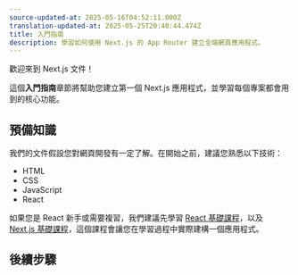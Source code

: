 ```yaml
---
source-updated-at: 2025-05-16T04:52:11.000Z
translation-updated-at: 2025-05-25T20:40:44.474Z
title: 入門指南
description: 學習如何使用 Next.js 的 App Router 建立全端網頁應用程式。
---
```


歡迎來到 Next.js 文件！

這個**入門指南**章節將幫助您建立第一個 Next.js 應用程式，並學習每個專案都會用到的核心功能。

## 預備知識

我們的文件假設您對網頁開發有一定了解。在開始之前，建議您熟悉以下技術：

- HTML
- CSS
- JavaScript
- React

如果您是 React 新手或需要複習，我們建議先學習 [React 基礎課程](/learn/react-foundations)，以及 [Next.js 基礎課程](/learn/dashboard-app)，這個課程會讓您在學習過程中實際建構一個應用程式。

## 後續步驟